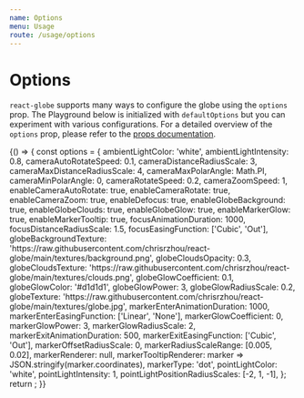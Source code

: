 ```yaml
---
name: Options
menu: Usage
route: /usage/options
---
```




# Options

`react-globe` supports many ways to configure the globe using the `options` prop.  The Playground below is initialized with `defaultOptions` but you can experiment with various configurations.  For a detailed overview of the `options` prop, please refer to the [props documentation](../props#options).

<Playground>
  {() => {
    const options = {
      ambientLightColor: 'white',
      ambientLightIntensity: 0.8,
      cameraAutoRotateSpeed: 0.1,
      cameraDistanceRadiusScale: 3,
      cameraMaxDistanceRadiusScale: 4,
      cameraMaxPolarAngle: Math.PI,
      cameraMinPolarAngle: 0,
      cameraRotateSpeed: 0.2,
      cameraZoomSpeed: 1,
      enableCameraAutoRotate: true,
      enableCameraRotate: true,
      enableCameraZoom: true,
      enableDefocus: true,
      enableGlobeBackground: true,
      enableGlobeClouds: true,
      enableGlobeGlow: true,
      enableMarkerGlow: true,
      enableMarkerTooltip: true,
      focusAnimationDuration: 1000,
      focusDistanceRadiusScale: 1.5,
      focusEasingFunction: ['Cubic', 'Out'],
      globeBackgroundTexture:
        'https://raw.githubusercontent.com/chrisrzhou/react-globe/main/textures/background.png',
      globeCloudsOpacity: 0.3,
      globeCloudsTexture:
        'https://raw.githubusercontent.com/chrisrzhou/react-globe/main/textures/clouds.png',
      globeGlowCoefficient: 0.1,
      globeGlowColor: '#d1d1d1',
      globeGlowPower: 3,
      globeGlowRadiusScale: 0.2,
      globeTexture:
        'https://raw.githubusercontent.com/chrisrzhou/react-globe/main/textures/globe.jpg',
      markerEnterAnimationDuration: 1000,
      markerEnterEasingFunction: ['Linear', 'None'],
      markerGlowCoefficient: 0,
      markerGlowPower: 3,
      markerGlowRadiusScale: 2,
      markerExitAnimationDuration: 500,
      markerExitEasingFunction: ['Cubic', 'Out'],
      markerOffsetRadiusScale: 0,
      markerRadiusScaleRange: [0.005, 0.02],
      markerRenderer: null,
      markerTooltipRenderer: marker => JSON.stringify(marker.coordinates),
      markerType: 'dot',
      pointLightColor: 'white',
      pointLightIntensity: 1,
      pointLightPositionRadiusScales: [-2, 1, -1],
    };
    return <ReactGlobe markers={markers} options={options} />;
  }}
</Playground>
